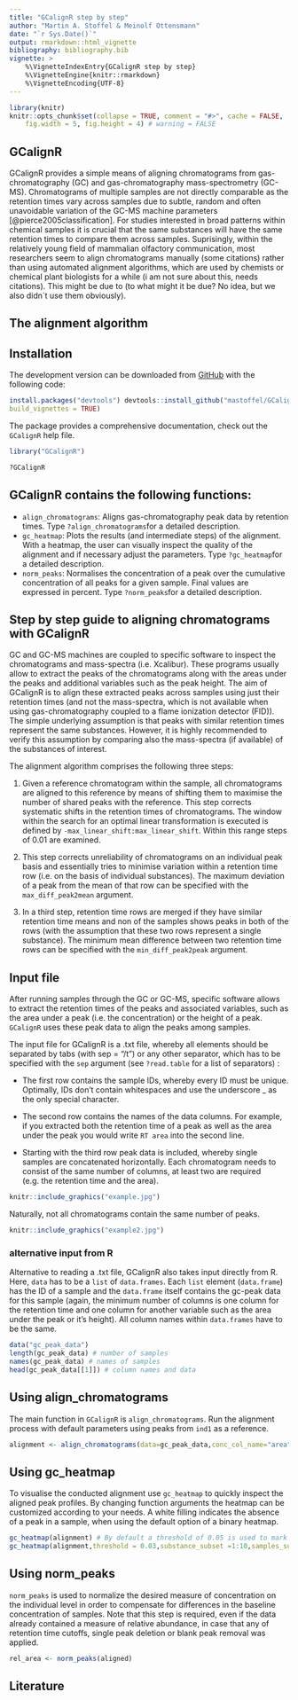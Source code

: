 ```yaml
---
title: "GCalignR step by step"
author: "Martin A. Stoffel & Meinolf Ottensmann"
date: "`r Sys.Date()`"
output: rmarkdown::html_vignette
bibliography: bibliography.bib
vignette: >
    %\VignetteIndexEntry{GCalignR step by step}
    %\VignetteEngine{knitr::rmarkdown}
    %\VignetteEncoding{UTF-8}
---
```


```r
library(knitr)
knitr::opts_chunk$set(collapse = TRUE, comment = "#>", cache = FALSE,
    fig.width = 5, fig.height = 4) # warning = FALSE
```

## GCalignR

GCalignR provides a simple means of aligning chromatograms from gas-chromatography (GC) and
gas-chromatography mass-spectrometry (GC-MS). Chromatograms of multiple samples are not directly
comparable as the retention times vary across samples due to subtle, random and often unavoidable
variation of the GC-MS machine parameters [@pierce2005classification]. For studies interested in
broad patterns within chemical samples it is crucial that the same substances will have the same
retention times to compare them across samples. Suprisingly, within the relatively young field of
mammalian olfactory communication, most researchers seem to align chromatograms manually (some
citations) rather than using automated alignment algorithms, which are used by chemists or chemical
plant biologists for a while (i am not sure about this, needs citations). This might be due to (to
what might it be due? No idea, but we also didn´t use them obviously).

## The alignment algorithm

## Installation

The development version can be downloaded from [GitHub](https://github.com/mastoffel/GCalignR) with
the following code:

```r
install.packages("devtools") devtools::install_github("mastoffel/GCalignR",
build_vignettes = TRUE) 
```

The package provides a comprehensive documentation, check out the `GCalignR` help file.

```r
library("GCalignR") 
```

```r
?GCalignR 
```

## GCalignR contains the following functions:

* `align_chromatograms`: Aligns gas-chromatography peak data by retention times. Type `?align_chromatograms`for a detailed
description.
* `gc_heatmap`: Plots the results (and intermediate steps) of the alignment. With a heatmap, the user can visually
inspect the quality of the alignment and if necessary adjust the parameters. Type `?gc_heatmap`for a detailed description.
* `norm_peaks`: Normalises the concentration of a peak over the cumulative concentration of all peaks for a given sample.
Final values are expressed in percent. Type `?norm_peaks`for a detailed description. 

## Step by step guide to aligning chromatograms with GCalignR

GC and GC-MS machines are coupled to specific software to inspect the chromatograms and mass-spectra
(i.e. Xcalibur). These programs usually allow to extract the peaks of the chromatograms along with
the areas under the peaks and additional variables such as the peak height. The aim of GCalignR is
to align these extracted peaks across samples using just their retention times (and not the
mass-spectra, which is not available when using gas-chromatography coupled to a flame ionization
detector (FID)). The simple underlying assumption is that peaks with similar retention times
represent the same substances. However, it is highly recommended to verify this assumption by
comparing also the mass-spectra (if available) of the substances of interest.

The alignment algorithm comprises the following three steps:

1. Given a reference chromatogram within the sample, all chromatograms are aligned to this reference
by means of shifting them to maximise the number of shared peaks with the reference. This step corrects systematic
shifts in the retention times of chromatograms. The window within the search for an optimal linear transformation is executed is
defined by `-max_linear_shift:max_linear_shift`. Within this range steps of 0.01 are examined.

2. This step corrects unreliability of chromatograms on an individual peak basis and essentially 
tries to minimise variation within a retention time row (i.e. on the basis of individual substances). The maximum deviation of a peak from the mean of that row can be specified with the
`max_diff_peak2mean` argument.

3. In a third step, retention time rows are merged if they have similar retention time means and non
of the samples shows peaks in both of the rows (with the assumption that these two rows represent a
single substance). The minimum mean difference between two retention time rows can be specified with the
`min_diff_peak2peak` argument.


## Input file

After running samples through the GC or GC-MS, specific software allows to extract the retention
times of the peaks and associated variables, such as the area under a peak (i.e. the concentration)
or the height of a peak. `GCalignR` uses these peak data to align the peaks among samples.

The input file for GCalignR is a .txt file, whereby all elements should be separated by tabs (with
sep = "/t") or any other separator, which has to be specified with the `sep` argument (see
`?read.table` for a list of separators) :

* The first row contains the sample IDs, whereby every ID must be unique. Optimally, IDs don't
contain whitespaces and use the underscore _ as the only special character. 

* The second row
contains the names of the data columns. For example, if you extracted both the retention time of a
peak as well as the area under the peak you would write `RT area` into the second line. 

* Starting with the third row peak data is included, whereby single samples are concatenated
horizontally. Each chromatogram needs to consist of the same number of columns, at least two are
required (e.g. the retention time and the area).

```r
knitr::include_graphics("example.jpg") 
```

Naturally, not all chromatograms contain the same number of peaks.

```r
knitr::include_graphics("example2.jpg") 
```

### alternative input from R

Alternative to reading a .txt file, GCalignR also takes input directly from R. Here, `data`
has to be a `list` of `data.frames`. Each `list` element (`data.frame`) has the ID of a sample
and the `data.frame` itself contains the gc-peak data for this sample (again, the minimum
number of columns is one column for the retention time and one column for another variable such as the area under the peak
or it's height). All column names within `data.frames` have to be the same.

```r
data("gc_peak_data")
length(gc_peak_data) # number of samples
names(gc_peak_data) # names of samples
head(gc_peak_data[[1]]) # column names and data
```


## Using align_chromatograms

The main function in `GCalignR` is `align_chromatograms`. 
Run the alignment process with default parameters using peaks from `ind1` as a 
reference.

```r
alignment <- align_chromatograms(data=gc_peak_data,conc_col_name="area", rt_col_name = "RT", reference = "ind1")
```

## Using gc_heatmap

To visualise the conducted alignment use `gc_heatmap` to quickly inspect the
aligned peak profiles. By changing function arguments the heatmap can be customized according to your needs.
A white filling indicates the absence of a peak in a sample, when using the default option of a binary heatmap. 

```r
gc_heatmap(alignment) # By default a threshold of 0.05 is used to mark deviations
gc_heatmap(alignment,threshold = 0.03,substance_subset =1:10,samples_subset = 1:10) # Inspect the first ten samples and substances 
```

## Using norm_peaks

`norm_peaks` is used to normalize the desired measure of concentration on the individual level in order
to compensate for differences in the baseline concentration of samples. Note that this step is required,
even if the data already contained a measure of relative abundance, in case that any of retention time cutoffs, single peak deletion or blank peak removal was applied. 

```r
rel_area <- norm_peaks(aligned)
```


## Literature


